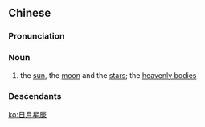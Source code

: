 ==Chinese==
{{zh-forms|type=112}}

===Pronunciation===
{{zh-pron
|m=rìyuèxīngchén
|c=jat6 jyut6 sing1 san4
|md=nĭk-nguŏk-sĭng-sìng
|mn=ji̍t-goe̍h-chhiⁿ-sîn
|w=5zeq hhyq xin zen
|cat=n
}}

===Noun===
{{zh-noun}}

# the [[sun]], the [[moon]] and the [[star]]s; the [[heavenly bodies]]

===Descendants===
{{CJKV|日月星辰|じつげつせいしん|일월성신|nhật nguyệt tinh thần}}

[[ko:日月星辰]]